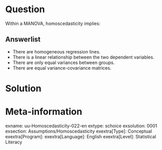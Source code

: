 Question
========
Within a MANOVA, homoscedasticity implies:

Answerlist
----------
* There are homogeneous regression lines.
* There is a linear relationship between the two dependent variables.
* There are only equal variances between groups.
* There are equal variance-covariance matrices.


Solution
========

Meta-information
================
exname: uu-Homoscedasticity-022-en
extype: schoice
exsolution: 0001
exsection: Assumptions/Homoscedasticity
exextra[Type]: Conceptual
exextra[Program]: 
exextra[Language]: English
exextra[Level]: Statistical Literacy
